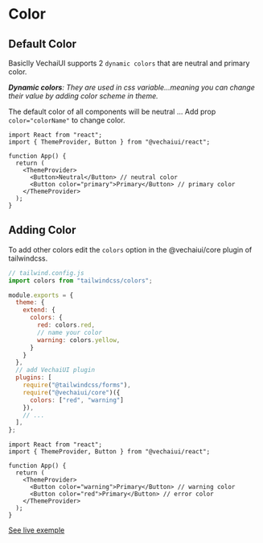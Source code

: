 # Color

## Default Color

Basiclly VechaiUI supports 2 `dynamic colors` that are neutral and primary color.

*<b>Dynamic colors</b>: They are used in css variable...meaning you can change their value by adding color scheme in theme.*

The default color of all components will be neutral ... Add prop `color="colorName"` to change color.

```tsx
import React from "react";
import { ThemeProvider, Button } from "@vechaiui/react";

function App() {
  return (
    <ThemeProvider>
      <Button>Neutral</Button> // neutral color
      <Button color="primary">Primary</Button> // primary color
    </ThemeProvider>
  );
}
```

## Adding Color

To add other colors edit the `colors` option in the @vechaiui/core plugin of tailwindcss.

```js
// tailwind.config.js
import colors from "tailwindcss/colors";

module.exports = {
  theme: {
    extend: {
      colors: {
        red: colors.red,
        // name your color
        warning: colors.yellow,
      }
    }
  },
  // add VechaiUI plugin
  plugins: [
    require("@tailwindcss/forms"),
    require("@vechaiui/core")({
      colors: ["red", "warning"]
    }),
    // ...
  ],
};
```

```tsx
import React from "react";
import { ThemeProvider, Button } from "@vechaiui/react";

function App() {
  return (
    <ThemeProvider>
      <Button color="warning">Primary</Button> // warning color
      <Button color="red">Primary</Button> // error color
    </ThemeProvider>
  );
}
```

[See live exemple]()